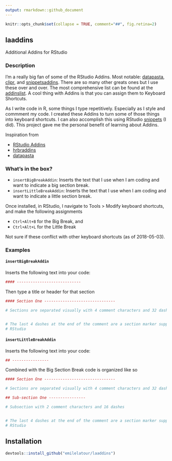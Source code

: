 ```yaml
---
output: rmarkdown::github_document
---
```


```r
knitr::opts_chunk$set(collapse = TRUE, comment="##", fig.retina=2)
```

## laaddins
Additional Addins for RStudio

### Description

I'm a really big fan of some of the RStudio Addins. Most notable: [datapasta](https://github.com/MilesMcBain/datapasta), [clipr](https://github.com/daattali/addinslist), and [snippetsaddins](https://github.com/sfr/RStudio-Addin-Snippets). There are so many other greats ones but I use these over and over. The most comprehensive list can be found at the [addinslist](https://github.com/daattali/addinslist). A cool thing with Addins is that you can assign them to Keyboard Shortcuts. 

As I write code in R, some things I type repetitively. Especially as I style and commment my code. I created these Addins to turn some of those things into keyboard shortcuts. I can also accomplish this using RStudio [snippets](https://support.rstudio.com/hc/en-us/articles/204463668-Code-Snippets) (I did). This project gave me the personal benefit of learning about Addins.

Inspiration from 

- [RStudio Addins](https://github.com/rstudio/addinexamples)
- [hrbraddins](https://github.com/hrbrmstr/hrbraddins)
- [datapasta](https://github.com/MilesMcBain/datapasta)


### What's in the box?

- `insertBigBreakAddin`: Inserts the text that I use when I am coding and want to indicate a big section break.
- `insertLittleBreakAddin`: Inserts the text that I use when I am coding and want to indicate a little section break.

Once installed, in RStudio, I navigate to Tools > Modify keyboard shortcuts, and make the following assignments

- `Ctrl+Alt+B` for the Big Break, and 
- `Ctrl+Alt+L` for the Little Break

Not sure if these conflict with other keyboard shortcuts (as of 2018-05-03).

### Examples

#### `insertBigBreakAddin`

Inserts the following text into your code:

``` r
#### ----------------------------
```

Then type a title or header for that section

``` r
#### Section One -------------------------------

# Sections are separated visually with 4 comment characters and 32 dashes


# The last 4 dashes at the end of the comment are a section marker supported by
# RStudio
```

#### `insertLittleBreakAddin`

Inserts the following text into your code:

``` r
## ---------------- 
```

Combined with the Big Section Break code is organized like so

``` r

#### Section One -------------------------------

# Sections are separated visually with 4 comment characters and 32 dashes

## Sub-section One ----------------

# Subsection with 2 comment characters and 16 dashes


# The last 4 dashes at the end of the comment are a section marker supported by
# RStudio

```

## Installation

```r
devtools::install_github("emilelatour/laaddins")
```
